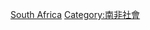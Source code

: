 {{Commons category|LGBT in South Africa}}
{{Commonscat|LGBT in South Africa}}

[[Category:非洲各国LGBT|South Africa]]
[[Category:南非社會|Category:南非社會]]